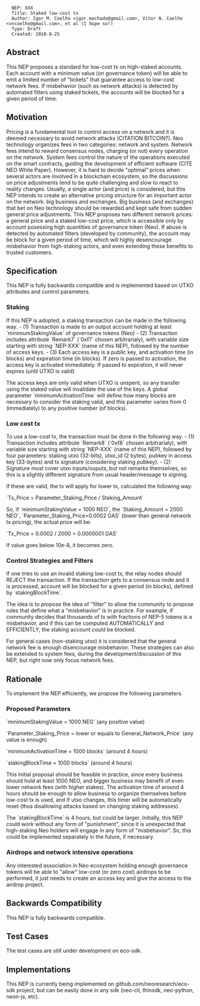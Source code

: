 <pre>
  NEP: XXX
  Title: Staked low-cost tx
  Author: Igor M. Coelho <igor.machado@gmail.com>, Vitor N. Coelho <vncoelho@gmail.com>, et al (I hope so!)
  Type: Draft
  Created: 2018-8-25
</pre>

==Abstract==

This NEP proposes a standard for low-cost tx on high-staked accounts.
Each account with a minimum value (on governance token) will be able to emit a limited number of "tickets" that guarantee access to low-cost network fees.
If misbehavior (such as network attacks) is detected by automated filters using staked tickets, the accounts will be blocked for a given period of time.

==Motivation==

Pricing is a fundamental tool to control access on a network and it is deemed necessary to avoid network attacks (CITATION BITCOIN?).
Neo technology organizes fees in two categories: network and system. Network fees intend to reward consensus nodes, charging (or not) every operation on the network.
System fees control the nature of the operations executed on the smart contracts, guiding the development of efficient software (CITE NEO White Paper).
However, it is hard to decide "optimal" prices when several actors are involved in a blockchain ecosystem, so the discussions on price adjustments tend to be quite challenging and slow to react to reality changes.
Usually, a single actor (and price) is considered, but this NEP intends to create an alternative pricing structure for an important actor on the network: big business and exchanges.
Big business (and exchanges) that bet on Neo technology should be rewarded and kept safe from sudden general price adjustments.
This NEP proposes two different network prices: a general price and a staked low-cost price, which is accessible only by account posessing high quantities of governance token (Neo).
If abuse is detected by automated filters (developed by community), the account may be block for a given period of time, which will highly desencourage misbehavior from high-staking actors, and even extending these benefits to trusted customers.

==Specification==

This NEP is fully backwards compatible and is implemented based on UTXO attributes and control parameters.

===Staking===

If this NEP is adopted, a staking transaction can be made in the following way.
- (1) Transaction is made to an output account holding at least `minimumStakingValue` of governance tokens (Neo)
- (2) Transaction includes attribute `Remark7` (`0xf7` chosen arbitrarialy), with variable size starting with string `NEP-XXX` (name of this NEP), followed by the number of access keys.
- (3) Each access key is a public key, and activation time (in blocks) and expiration time (in blocks). If zero is passed to activation, the access key is activated immediately. If passed to expiration, it will never expires (until UTXO is valid)

The access keys are only valid when UTXO is unspent, so any transfer using the staked value will invalidate the use of the keys.
A global parameter `minimumActivationTime` will define how many blocks are necessary to consider the staking valid, and this parameter varies from 0 (immediately) to any positive number (of blocks).

===Low cost tx===

To use a low-cost tx, the transaction must be done in the following way.
- (1) Transaction includes attribute `Remark8` (`0xf8` chosen arbitrarialy), with variable size starting with string `NEP-XXX` (name of this NEP), followed by four parameters: staking utxo (32-bits), utxo_id (2 bytes), pubkey in access key (33-bytes) and tx signature (considering staking pubkey).
- (2) Signature must cover utxo inputs/ouputs, but not remarks themselves, so this is a slightly different signature from usual header/message tx signing.

If these are valid, the tx will apply for lower tx, calculated the following way:

`Tx_Price = Parameter_Staking_Price / Staking_Amount`

So, if `minimumStakingValue = 1000 NEO`, the `Staking_Amount = 2000 NEO`, `Parameter_Staking_Price=0.0002 GAS` (lower than general network tx pricing), the actual price will be:

`Tx_Price = 0.0002 / 2000 = 0.0000001 GAS`

If value goes below 10e-8, it becomes zero.

===Control Strategies and Filters===

If one tries to use an invalid staking low-cost tx, the relay nodes should REJECT the transaction.
If the transaction gets to a consensus node and it is processed, account will be blocked for a given period (in blocks), defined by `stakingBlockTime`.

The idea is to propose the idea of "filter" to allow the community to propose rules that define what a "misbehavior" is in practice.
For example, if community decides that thousands of tx with fractions of NEP-5 tokens is a misbehavior, and if this can be computed AUTOMATICALLY and EFFICIENTLY, the staking account could be blocked.

For general cases (non-staking utxo) it is considered that the general network fee is enough disencourage misbehavior. These strategies can also be extended to system fees, during the development/discussion of this NEP, but right now only focus network fees.

==Rationale==

To implement the NEP efficiently, we propose the following parameters.

===Proposed Parameters===

`minimumStakingValue = 1000 NEO` (any positive value)

`Parameter_Staking_Price = lower or equals to General_Network_Price` (any value is enough)

`minimumActivationTime = 1000 blocks` (around 4 hours)

`stakingBlockTime = 1000 blocks` (around 4 hours)

This initial proposal should be feasible in practice, since every business should hold at least 1000 NEO, and bigger business may benefit of even lower network fees (with higher stakes).
The activation time of around 4 hours should be enough to allow business to organize themselves before low-cost tx is used, and if utxo changes, this timer will be automatically reset (thus disallowing attacks based on changing staking addresses).

The `stakingBlockTime` is 4 hours, but could be larger. Initially, this NEP could work without any form of "punishment", since it is unexpected that high-staking Neo holders will engage in any form of "misbehavior". So, this could be implemented separately in the future, if necessary.

===Airdrops and network intensive operations===

Any interested association in Neo ecosystem holding enough governance tokens will be able to "allow" low-cost (or zero cost) airdrops to be performed, it just needs to create an access key and give the access to the airdrop project.

==Backwards Compatibility==

This NEP is fully backwards compatible.

==Test Cases==

The test cases are still under development on eco-sdk.

==Implementations==

This NEP is currently being implemented on github.com/neoresearch/eco-sdk project, but can be easily done in any sdk (neo-cli, thinsdk, neo-python, neon-js, etc).
